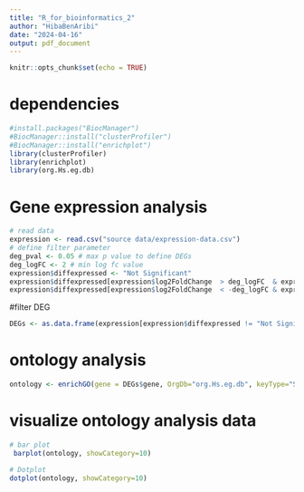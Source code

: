 ---
title: "R_for_bioinformatics_2"
author: "HibaBenAribi"
date: "2024-04-16"
output: pdf_document
---

```{r setup, include=FALSE}
knitr::opts_chunk$set(echo = TRUE)
```
# dependencies
```{r }
#install.packages("BiocManager")
#BiocManager::install("clusterProfiler")
#BiocManager::install("enrichplot")
library(clusterProfiler)
library(enrichplot)
library(org.Hs.eg.db)
```
# Gene expression analysis
```{r }
# read data
expression <- read.csv("source data/expression-data.csv")
# define filter parameter
deg_pval <- 0.05 # max p value to define DEGs
deg_logFC <- 2 # min log fc value 
expression$diffexpressed <- "Not Significant"
expression$diffexpressed[expression$log2FoldChange  > deg_logFC  & expression$pvalue < deg_pval ] <- "Upregulated genes"
expression$diffexpressed[expression$log2FoldChange  < -deg_logFC & expression$pvalue < deg_pval] <- "Downregulated genes"

```
#filter DEG

```{r }
DEGs <- as.data.frame(expression[expression$diffexpressed != "Not Significant",])

```
# ontology analysis
```{r }
ontology <- enrichGO(gene = DEGs$gene, OrgDb="org.Hs.eg.db", keyType="SYMBOL", ont='ALL')

```

# visualize ontology analysis data
```{r }
# bar plot
 barplot(ontology, showCategory=10)

```


```{r }
# Dotplot
dotplot(ontology, showCategory=10)

```
